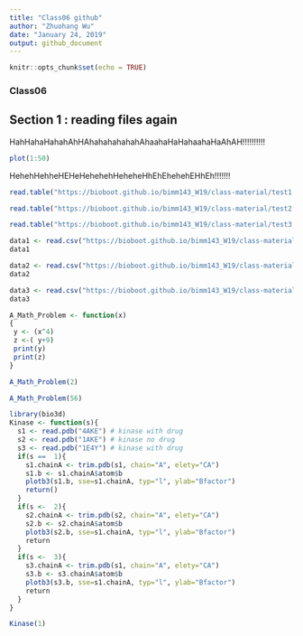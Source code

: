 ```yaml
---
title: "Class06 github"
author: "Zhuohang Wu"
date: "January 24, 2019"
output: github_document
---
```


```r
knitr::opts_chunk$set(echo = TRUE)
```

### Class06

## Section 1 : reading files again
HahHahaHahahAhHAhahahahahahAhaahaHaHahaahaHaAhAH!!!!!!!!!!

```r
plot(1:50)
```

HehehHehheHEHeHehehehHeheheHhEhEhehehEHhEh!!!!!!!

```r
read.table("https://bioboot.github.io/bimm143_W19/class-material/test1.txt", header= TRUE, sep=",")
```

```r
read.table("https://bioboot.github.io/bimm143_W19/class-material/test2.txt", header=TRUE, sep="$")
```

```r
read.table("https://bioboot.github.io/bimm143_W19/class-material/test3.txt", col.names = c("A","B","C"), row.names = c("!","@","#","$","%"), sep="")
```


```r
data1 <- read.csv("https://bioboot.github.io/bimm143_W19/class-material/test1.txt")
data1
```

```r
data2 <- read.csv("https://bioboot.github.io/bimm143_W19/class-material/test2.txt")
data2
```

```r
data3 <- read.csv("https://bioboot.github.io/bimm143_W19/class-material/test3.txt")
data3
```

```r
A_Math_Problem <- function(x)
{
 y <- (x^4) 
 z <-( y+9)
 print(y)
 print(z)
}

A_Math_Problem(2)
```

```r
A_Math_Problem(56)
```

```r
library(bio3d)
Kinase <- function(s){
  s1 <- read.pdb("4AKE") # kinase with drug
  s2 <- read.pdb("1AKE") # kinase no drug
  s3 <- read.pdb("1E4Y") # kinase with drug
  if(s ==  1){
    s1.chainA <- trim.pdb(s1, chain="A", elety="CA")
    s1.b <- s1.chainA$atom$b
    plotb3(s1.b, sse=s1.chainA, typ="l", ylab="Bfactor")
    return()
  }
  if(s <-  2){
    s2.chainA <- trim.pdb(s2, chain="A", elety="CA")
    s2.b <- s2.chainA$atom$b
    plotb3(s2.b, sse=s1.chainA, typ="l", ylab="Bfactor")
    return
  }
  if(s <-  3){
    s3.chainA <- trim.pdb(s1, chain="A", elety="CA")
    s3.b <- s3.chainA$atom$b
    plotb3(s3.b, sse=s1.chainA, typ="l", ylab="Bfactor")
    return
  }
}
```


```r
Kinase(1)
```


